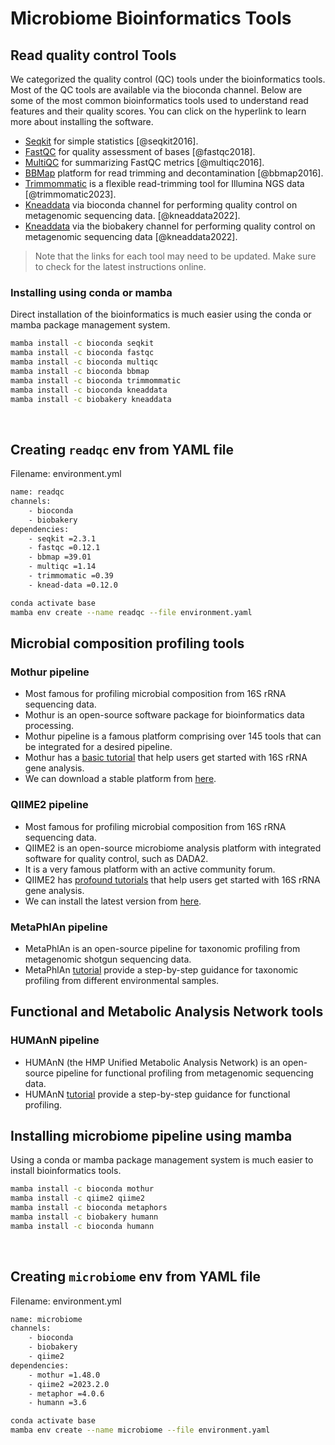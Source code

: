 # Microbiome Bioinformatics Tools
## Read quality control Tools
We categorized the quality control (QC) tools under the bioinformatics tools. Most of the QC tools are available via the bioconda channel. Below are some of the most common bioinformatics tools used to understand read features and their quality scores. You can click on the hyperlink to learn more about installing the software.

- [Seqkit](https://anaconda.org/bioconda/seqkit/) for simple statistics [@seqkit2016].
- [FastQC](https://anaconda.org/bioconda/fastqc/) for quality assessment of bases [@fastqc2018].
- [MultiQC](https://anaconda.org/bioconda/multiqc/) for summarizing FastQC metrics [@multiqc2016].
- [BBMap](https://anaconda.org/bioconda/bbmap) platform for read trimming and decontamination [@bbmap2016].
- [Trimmommatic](https://anaconda.org/bioconda/trimmomatic/) is a flexible read-trimming tool for Illumina NGS data [@trimmomatic2023].
- [Kneaddata](https://anaconda.org/bioconda/kneaddata/) via bioconda channel for performing quality control on metagenomic sequencing data. [@kneaddata2022].
- [Kneaddata](https://anaconda.org/biobakery/kneaddata/) via the biobakery channel for performing quality control on metagenomic sequencing data [@kneaddata2022].

> Note that the links for each tool may need to be updated. Make sure to check for the latest instructions online.

### Installing using conda or mamba
Direct installation of the bioinformatics is much easier using the conda or mamba package management system.

```bash
mamba install -c bioconda seqkit
mamba install -c bioconda fastqc
mamba install -c bioconda multiqc
mamba install -c bioconda bbmap
mamba install -c bioconda trimmommatic
mamba install -c bioconda kneaddata
mamba install -c biobakery kneaddata
```

<br>

## Creating `readqc` env from YAML file
Filename: environment.yml

```bash
name: readqc
channels:
    - bioconda
    - biobakery
dependencies:
    - seqkit =2.3.1
    - fastqc =0.12.1
    - bbmap =39.01
    - multiqc =1.14
    - trimmomatic =0.39
    - knead-data =0.12.0
```

```bash
conda activate base
mamba env create --name readqc --file environment.yaml
```

## Microbial composition profiling tools
### Mothur pipeline 
- Most famous for profiling microbial composition from 16S rRNA sequencing data.
- Mothur is an open-source software package for bioinformatics data processing.
- Mothur pipeline is a famous platform comprising over 145 tools that can be integrated for a desired pipeline. 
- Mothur has a [basic tutorial](https://mothur.org/wiki/miseq_sop/) that help users get started with 16S rRNA gene analysis. 
- We can download a stable platform from [here](https://github.com/mothur/mothur/releases/).

### QIIME2 pipeline
- Most famous for profiling microbial composition from 16S rRNA sequencing data.
- QIIME2 is an open-source microbiome analysis platform with integrated software for quality control, such as DADA2.
- It is a very famous platform with an active community forum. 
- QIIME2 has [profound tutorials](https://docs.qiime2.org/2022.2/tutorials/) that help users get started with 16S rRNA gene analysis. 
- We can install the latest version from [here](https://docs.qiime2.org/2022.2/install/).

### MetaPhlAn pipeline
- MetaPhlAn is an open-source pipeline for taxonomic profiling from metagenomic shotgun sequencing data.
- MetaPhlAn [tutorial](https://github.com/biobakery/biobakery/wiki/metaphlan3) provide a step-by-step guidance for taxonomic profiling from different environmental samples.

## Functional and Metabolic Analysis Network tools
### HUMAnN pipeline
- HUMAnN (the HMP Unified Metabolic Analysis Network) is an open-source pipeline for functional profiling from metagenomic sequencing data.
- HUMAnN [tutorial](https://github.com/biobakery/biobakery/wiki/humann3) provide a step-by-step guidance for functional profiling.

## Installing microbiome pipeline using mamba
Using a conda or mamba package management system is much easier to install bioinformatics tools.

```bash
mamba install -c bioconda mothur
mamba install -c qiime2 qiime2
mamba install -c bioconda metaphors
mamba install -c biobakery humann
mamba install -c bioconda humann
```

<br>

## Creating `microbiome` env from YAML file
Filename: environment.yml

```bash
name: microbiome
channels:
    - bioconda
    - biobakery
    - qiime2
dependencies:
    - mothur =1.48.0
    - qiime2 =2023.2.0
    - metaphor =4.0.6
    - humann =3.6

```

```bash
conda activate base
mamba env create --name microbiome --file environment.yaml
```